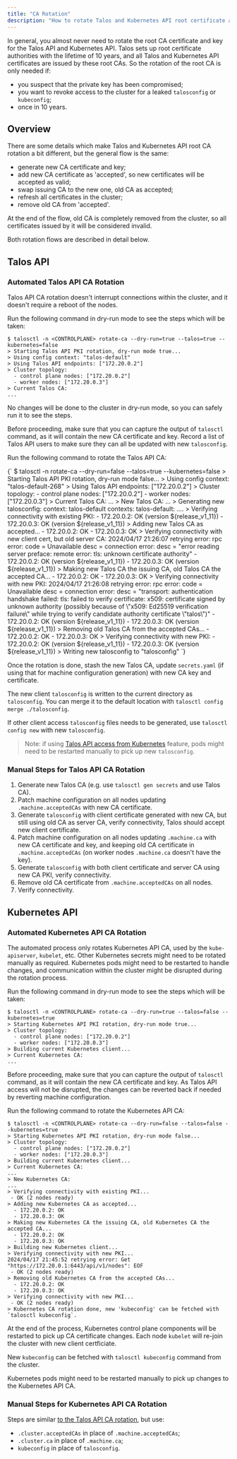 ```yaml
---
title: "CA Rotation"
description: "How to rotate Talos and Kubernetes API root certificate authorities."
---
```



In general, you almost never need to rotate the root CA certificate and key for the Talos API and Kubernetes API.
Talos sets up root certificate authorities with the lifetime of 10 years, and all Talos and Kubernetes API certificates are issued by these root CAs.
So the rotation of the root CA is only needed if:

- you suspect that the private key has been compromised;
- you want to revoke access to the cluster for a leaked `talosconfig` or `kubeconfig`;
- once in 10 years.

## Overview

There are some details which make Talos and Kubernetes API root CA rotation a bit different, but the general flow is the same:

- generate new CA certificate and key;
- add new CA certificate as 'accepted', so new certificates will be accepted as valid;
- swap issuing CA to the new one, old CA as accepted;
- refresh all certificates in the cluster;
- remove old CA from 'accepted'.

At the end of the flow, old CA is completely removed from the cluster, so all certificates issued by it will be considered invalid.

Both rotation flows are described in detail below.

## Talos API

### Automated Talos API CA Rotation

Talos API CA rotation doesn't interrupt connections within the cluster, and it doesn't require a reboot of the nodes.

Run the following command in dry-run mode to see the steps which will be taken:

```shell
$ talosctl -n <CONTROLPLANE> rotate-ca --dry-run=true --talos=true --kubernetes=false
> Starting Talos API PKI rotation, dry-run mode true...
> Using config context: "talos-default"
> Using Talos API endpoints: ["172.20.0.2"]
> Cluster topology:
  - control plane nodes: ["172.20.0.2"]
  - worker nodes: ["172.20.0.3"]
> Current Talos CA:
...
```

No changes will be done to the cluster in dry-run mode, so you can safely run it to see the steps.

Before proceeding, make sure that you can capture the output of `talosctl` command, as it will contain the new CA certificate and key.
Record a list of Talos API users to make sure they can all be updated with new `talosconfig`.

Run the following command to rotate the Talos API CA:

<CodeBlock lang="sh">
  {`
$ talosctl -n <CONTROLPLANE> rotate-ca --dry-run=false --talos=true --kubernetes=false
> Starting Talos API PKI rotation, dry-run mode false...
> Using config context: "talos-default-268"
> Using Talos API endpoints: ["172.20.0.2"]
> Cluster topology:
  - control plane nodes: ["172.20.0.2"]
  - worker nodes: ["172.20.0.3"]
> Current Talos CA:
...
> New Talos CA:
...
> Generating new talosconfig:
context: talos-default
contexts:
    talos-default:
        ....
> Verifying connectivity with existing PKI:
  - 172.20.0.2: OK (version ${release_v1_11})
  - 172.20.0.3: OK (version ${release_v1_11})
> Adding new Talos CA as accepted...
  - 172.20.0.2: OK
  - 172.20.0.3: OK
> Verifying connectivity with new client cert, but old server CA:
2024/04/17 21:26:07 retrying error: rpc error: code = Unavailable desc = connection error: desc = "error reading server preface: remote error: tls: unknown certificate authority"
  - 172.20.0.2: OK (version ${release_v1_11})
  - 172.20.0.3: OK (version ${release_v1_11})
> Making new Talos CA the issuing CA, old Talos CA the accepted CA...
  - 172.20.0.2: OK
  - 172.20.0.3: OK
> Verifying connectivity with new PKI:
2024/04/17 21:26:08 retrying error: rpc error: code = Unavailable desc = connection error: desc = "transport: authentication handshake failed: tls: failed to verify certificate: x509: certificate signed by unknown authority (possibly because of \"x509: Ed25519 verification failure\" while trying to verify candidate authority certificate \"talos\")"
  - 172.20.0.2: OK (version ${release_v1_11})
  - 172.20.0.3: OK (version ${release_v1_11})
> Removing old Talos CA from the accepted CAs...
  - 172.20.0.2: OK
  - 172.20.0.3: OK
> Verifying connectivity with new PKI:
  - 172.20.0.2: OK (version ${release_v1_11})
  - 172.20.0.3: OK (version ${release_v1_11})
> Writing new talosconfig to "talosconfig"
  `}
</CodeBlock>

Once the rotation is done, stash the new Talos CA, update `secrets.yaml` (if using that for machine configuration generation) with new CA key and certificate.

The new client `talosconfig` is written to the current directory as `talosconfig`.
You can merge it to the default location with `talosctl config merge ./talosconfig`.

If other client access `talosconfig` files needs to be generated, use `talosctl config new` with new `talosconfig`.

> Note: if using [Talos API access from Kubernetes](../../../kubernetes-guides/advanced-guides/talos-api-access-from-k8s) feature, pods might need to be restarted manually to pick up new `talosconfig`.

### Manual Steps for Talos API CA Rotation

1. Generate new Talos CA (e.g. use `talosctl gen secrets` and use Talos CA).
2. Patch machine configuration on all nodes updating `.machine.acceptedCAs` with new CA certificate.
3. Generate `talosconfig` with client certificate generated with new CA, but still using old CA as server CA, verify connectivity, Talos should accept new client certificate.
4. Patch machine configuration on all nodes updating `.machine.ca` with new CA certificate and key, and keeping old CA certificate in `.machine.acceptedCAs` (on worker nodes `.machine.ca` doesn't have the key).
5. Generate `talosconfig` with both client certificate and server CA using new CA PKI, verify connectivity.
6. Remove old CA certificate from `.machine.acceptedCAs` on all nodes.
7. Verify connectivity.

## Kubernetes API

### Automated Kubernetes API CA Rotation

The automated process only rotates Kubernetes API CA, used by the `kube-apiserver`, `kubelet`, etc.
Other Kubernetes secrets might need to be rotated manually as required.
Kubernetes pods might need to be restarted to handle changes, and communication within the cluster might be disrupted during the rotation process.

Run the following command in dry-run mode to see the steps which will be taken:

```shell
$ talosctl -n <CONTROLPLANE> rotate-ca --dry-run=true --talos=false --kubernetes=true
> Starting Kubernetes API PKI rotation, dry-run mode true...
> Cluster topology:
  - control plane nodes: ["172.20.0.2"]
  - worker nodes: ["172.20.0.3"]
> Building current Kubernetes client...
> Current Kubernetes CA:
...
```

Before proceeding, make sure that you can capture the output of `talosctl` command, as it will contain the new CA certificate and key.
As Talos API access will not be disrupted, the changes can be reverted back if needed by reverting machine configuration.

Run the following command to rotate the Kubernetes API CA:

```shell
$ talosctl -n <CONTROLPLANE> rotate-ca --dry-run=false --talos=false --kubernetes=true
> Starting Kubernetes API PKI rotation, dry-run mode false...
> Cluster topology:
  - control plane nodes: ["172.20.0.2"]
  - worker nodes: ["172.20.0.3"]
> Building current Kubernetes client...
> Current Kubernetes CA:
...
> New Kubernetes CA:
...
> Verifying connectivity with existing PKI...
 - OK (2 nodes ready)
> Adding new Kubernetes CA as accepted...
  - 172.20.0.2: OK
  - 172.20.0.3: OK
> Making new Kubernetes CA the issuing CA, old Kubernetes CA the accepted CA...
  - 172.20.0.2: OK
  - 172.20.0.3: OK
> Building new Kubernetes client...
> Verifying connectivity with new PKI...
2024/04/17 21:45:52 retrying error: Get "https://172.20.0.1:6443/api/v1/nodes": EOF
 - OK (2 nodes ready)
> Removing old Kubernetes CA from the accepted CAs...
  - 172.20.0.2: OK
  - 172.20.0.3: OK
> Verifying connectivity with new PKI...
 - OK (2 nodes ready)
> Kubernetes CA rotation done, new 'kubeconfig' can be fetched with `talosctl kubeconfig`.
```

At the end of the process, Kubernetes control plane components will be restarted to pick up CA certificate changes.
Each node `kubelet` will re-join the cluster with new client certficiate.

New `kubeconfig` can be fetched with `talosctl kubeconfig` command from the cluster.

Kubernetes pods might need to be restarted manually to pick up changes to the Kubernetes API CA.

### Manual Steps for Kubernetes API CA Rotation

Steps are similar [to the Talos API CA rotation](#manual-steps-for-talos-api-ca-rotation), but use:

- `.cluster.acceptedCAs` in place of `.machine.acceptedCAs`;
- `.cluster.ca` in place of `.machine.ca`;
- `kubeconfig` in place of `talosconfig`.
